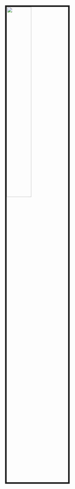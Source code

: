 <img src="https://raw.githubusercontent.com/wxyang007/wxyang007.github.io/master/pics/wxyang.jpg" style="width:40%; border:5px solid; margin-right: 20px" align="left">
